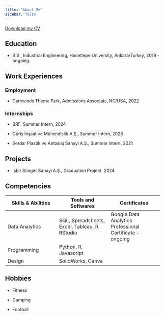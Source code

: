 ```yaml
---
title: "About Me"
sidebar: false 
---
```


[Download my CV](https://github.com/emu-hacettepe-analytics/emu430-fall2024-gokay-aydogan/blob/main/docs/Gokay_Aydogan_Resume.pdf)

## Education

-   B.S., Industrial Engineering, Hacettepe University, Ankara/Turkey, 2019 - ongoing.

## Work Experiences

### Employment

-   Carowinds Theme Park, Admissions Associate, NC/USA, 2022

### Internships

-   BRF, Summer Intern, 2024

-   Güriş İnşaat ve Mühendislik A.Ş., Summer Intern, 2023

-   Serdar Plastik ve Ambalaj Sanayi A.Ş., Summer Intern, 2021

## Projects

-   İşbir Sünger Sanayi A.Ş., Graduation Project, 2024

## Competencies

| Skills & Abilities | Tools and Softwares | Certificates |
|----|----|----|
| Data Analytics | SQL, Spreadsheets, Excel, Tableau, R, RStudio | Google Data Analytics Professional Certificate - ongoing |
| Programming | Python, R, Javascript |  |
| Design | SolidWorks, Canva |  |

## Hobbies

-   Fitness

-   Camping

-   Football
